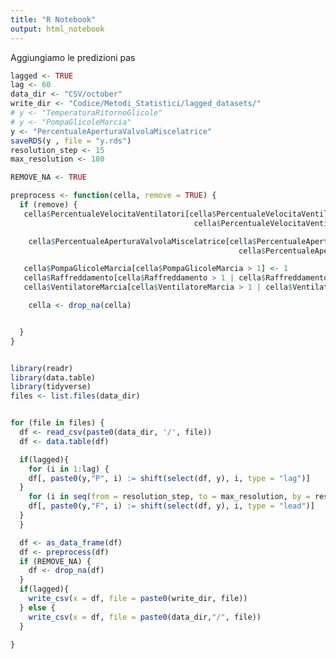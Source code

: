 ```yaml
---
title: "R Notebook"
output: html_notebook
---
```


Aggiungiamo le predizioni pas
```r
lagged <- TRUE
lag <- 60
data_dir <- "CSV/october"
write_dir <- "Codice/Metodi_Statistici/lagged_datasets/"
# y <- "TemperaturaRitornoGlicole"
# y <- "PompaGlicoleMarcia"
y <- "PercentualeAperturaValvolaMiscelatrice"
saveRDS(y , file = "y.rds")
resolution_step <- 15
max_resolution <- 180

REMOVE_NA <- TRUE

preprocess <- function(cella, remove = TRUE) {
  if (remove) {
   cella$PercentualeVelocitaVentilatori[cella$PercentualeVelocitaVentilatori > 100 |
                                         cella$PercentualeVelocitaVentilatori < 0] <- NA

    cella$PercentualeAperturaValvolaMiscelatrice[cella$PercentualeAperturaValvolaMiscelatrice > 100 |
                                                   cella$PercentualeAperturaValvolaMiscelatrice < 0] <- NA

   cella$PompaGlicoleMarcia[cella$PompaGlicoleMarcia > 1] <- 1
   cella$Raffreddamento[cella$Raffreddamento > 1 | cella$Raffreddamento < 0] <- NA
   cella$VentilatoreMarcia[cella$VentilatoreMarcia > 1 | cella$VentilatoreMarcia < 0] <- NA

    cella <- drop_na(cella)


  }
}


library(readr)
library(data.table)
library(tidyverse)
files <- list.files(data_dir)


for (file in files) {
  df <- read_csv(paste0(data_dir, '/', file))
  df <- data.table(df)

  if(lagged){
    for (i in 1:lag) {
    df[, paste0(y,"P", i) := shift(select(df, y), i, type = "lag")]
  }
    for (i in seq(from = resolution_step, to = max_resolution, by = resolution_step)) {
    df[, paste0(y,"F", i) := shift(select(df, y), i, type = "lead")]
  }
  }

  df <- as_data_frame(df)
  df <- preprocess(df)
  if (REMOVE_NA) {
    df <- drop_na(df)
  }
  if(lagged){
    write_csv(x = df, file = paste0(write_dir, file))
  } else {
    write_csv(x = df, file = paste0(data_dir,"/", file))
  }

}



```

